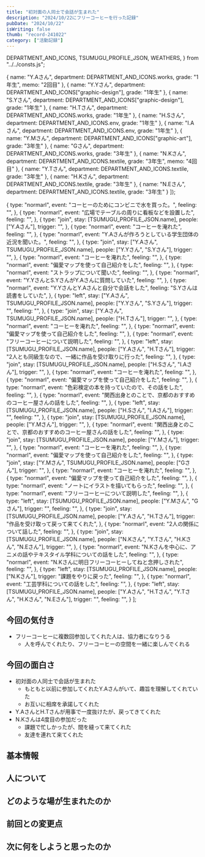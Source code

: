 ```yaml
---
title: "初対面の人同士で会話が生まれた"
description: "2024/10/22にフリーコーヒーを行った記録"
pubDate: "2024/10/22"
isWriting: false
thumb: "record-241022"
category: ["活動記録"]
---
```


  DEPARTMENT_AND_ICONS,
  TSUMUGU_PROFILE_JSON,
  WEATHERS,
} from "../../consts.js";

  {
    name: "Y.Aさん",
    department: DEPARTMENT_AND_ICONS.works,
    grade: "1年生",
    memo: "2回目"
  },
  {
    name: "Y.Yさん",
    department: DEPARTMENT_AND_ICONS["graphic-design"],
    grade: "1年生"
  },
  {
    name: "S.Yさん",
    department: DEPARTMENT_AND_ICONS["graphic-design"],
    grade: "1年生"
  },
  {
    name: "H.Tさん",
    department: DEPARTMENT_AND_ICONS.works,
    grade: "1年生"
  },
  {
    name: "H.Sさん",
    department: DEPARTMENT_AND_ICONS.env,
    grade: "1年生"
  },
  {
    name: "I.Aさん",
    department: DEPARTMENT_AND_ICONS.env,
    grade: "1年生"
  },
  {
    name: "Y.Mさん",
    department: DEPARTMENT_AND_ICONS["graphic-art"],
    grade: "3年生"
  },
  {
    name: "Gさん",
    department: DEPARTMENT_AND_ICONS.works,
    grade: "3年生"
  },
  {
    name: "N.Kさん",
    department: DEPARTMENT_AND_ICONS.textile,
    grade: "3年生",
    memo: "4回目"
  },
  {
    name: "Y.Tさん",
    department: DEPARTMENT_AND_ICONS.textile,
    grade: "3年生"
  },
  {
    name: "H.Kさん",
    department: DEPARTMENT_AND_ICONS.textile,
    grade: "3年生"
  },
  {
    name: "N.Eさん",
    department: DEPARTMENT_AND_ICONS.textile,
    grade: "3年生"
  }
]);

  {
    type: "normarl",
    event: "コーヒーのためにコンビニで水を買った。",
    feeling: "",
  },
  {
    type: "normarl",
    event: "広場でテーブルの周りに看板などを設置した",
    feeling: "",
  },
  {
    type: "join",
    stay: [TSUMUGU_PROFILE_JSON.name],
    people: ["Y.Aさん"],
    trigger: "",
  },
  {
    type: "normarl",
    event: "コーヒーを淹れた",
    feeling: "",
  },
  {
    type: "normarl",
    event: "Y.Aさんが作ろうとしている学生団体の近況を聞いた。",
    feeling: "",
  },
  {
    type: "join",
    stay: ["Y.Aさん", TSUMUGU_PROFILE_JSON.name],
    people: ["Y.Yさん", "S.Yさん"],
    trigger: "",
  },
  {
    type: "normarl",
    event: "コーヒーを淹れた",
    feeling: "",
  },
  {
    type: "normarl",
    event: "偏愛マップを使って自己紹介をした",
    feeling: "",
  },
  {
    type: "normarl",
    event: "ストラップについて聞いた",
    feeling: "",
  },
  {
    type: "normarl",
    event: "Y.YさんとS.YさんがY.Aさんに質問していた",
    feeling: "",
  },
  {
    type: "normarl",
    event: "Y.YさんとY.Aさんと自分で会話をした",
    feeling: "S.Yさんは読書をしていた",
  },
  {
    type: "left",
    stay: ["Y.Aさん", TSUMUGU_PROFILE_JSON.name],
    people: ["Y.Yさん", "S.Yさん"],
    trigger: "",
    feeling: "",
  },
  {
    type: "join",
    stay: ["Y.Aさん", TSUMUGU_PROFILE_JSON.name],
    people: ["H.Tさん"],
    trigger: "",
  },
  {
    type: "normarl",
    event: "コーヒーを淹れた",
    feeling: "",
  },
  {
    type: "normarl",
    event: "偏愛マップを使って自己紹介をした",
    feeling: "",
  },
  {
    type: "normarl",
    event: "フリーコーヒーについて説明した",
    feeling: "",
  },
  {
    type: "left",
    stay: [TSUMUGU_PROFILE_JSON.name],
    people: ["Y.Aさん", "H.Tさん"],
    trigger: "2人とも同級生なので、一緒に作品を受け取りに行った",
    feeling: "",
  },
  {
    type: "join",
    stay: [TSUMUGU_PROFILE_JSON.name],
    people: ["H.Sさん", "I.Aさん"],
    trigger: "",
  },
  {
    type: "normarl",
    event: "コーヒーを淹れた",
    feeling: "",
  },
  {
    type: "normarl",
    event: "偏愛マップを使って自己紹介をした",
    feeling: "",
  },
  {
    type: "normarl",
    event: "色彩検定の本を持っていたので、その話をした",
    feeling: "",
  },
  {
    type: "normarl",
    event: "関西出身とのことで、京都のおすすめのコーヒー屋さんの話をした",
    feeling: "",
  },
  {
    type: "left",
    stay: [TSUMUGU_PROFILE_JSON.name],
    people: ["H.Sさん", "I.Aさん"],
    trigger: "",
    feeling: "",
  },
  {
    type: "join",
    stay: [TSUMUGU_PROFILE_JSON.name],
    people: ["Y.Mさん"],
    trigger: "",
  },
  {
    type: "normarl",
    event: "関西出身とのことで、京都のおすすめのコーヒー屋さんの話をした",
    feeling: "",
  },
  {
    type: "join",
    stay: [TSUMUGU_PROFILE_JSON.name],
    people: ["Y.Mさん"],
    trigger: "",
  },
  {
    type: "normarl",
    event: "コーヒーを淹れた",
    feeling: "",
  },
  {
    type: "normarl",
    event: "偏愛マップを使って自己紹介をした",
    feeling: "",
  },
  {
    type: "join",
    stay: ["Y.Mさん", TSUMUGU_PROFILE_JSON.name],
    people: ["Gさん"],
    trigger: "",
  },
  {
    type: "normarl",
    event: "コーヒーを淹れた",
    feeling: "",
  },
  {
    type: "normarl",
    event: "偏愛マップを使って自己紹介をした",
    feeling: "",
  },
  {
    type: "normarl",
    event: "ノートにイラストを描いてもらった",
    feeling: "",
  },
  {
    type: "normarl",
    event: "フリーコーヒーについて説明した",
    feeling: "",
  },
  {
    type: "left",
    stay: [TSUMUGU_PROFILE_JSON.name],
    people: ["Y.Mさん", "Gさん"],
    trigger: "",
    feeling: "",
  },
  {
    type: "join",
    stay: [TSUMUGU_PROFILE_JSON.name],
    people: ["Y.Aさん", "H.Tさん"],
    trigger: "作品を受け取って戻って来てくれた",
  },
  {
    type: "normarl",
    event: "2人の関係について話した",
    feeling: "",
  },
  {
    type: "join",
    stay: [TSUMUGU_PROFILE_JSON.name],
    people: ["N.Kさん", "Y.Tさん", "H.Kさん", "N.Eさん"],
    trigger: "",
  },
  {
    type: "normarl",
    event: "N.Kさんを中心に、アニメの話やテキスタイル学科についての話をした",
    feeling: "",
  },
  {
    type: "normarl",
    event: "N.Kさんに明日フリーコーヒーしてねと念押しされた",
    feeling: "",
  },
  {
    type: "left",
    stay: [TSUMUGU_PROFILE_JSON.name],
    people: ["N.Kさん"],
    trigger: "課題をやりに戻った",
    feeling: "",
  },
  {
    type: "normarl",
    event: "工芸学科についての話をした",
    feeling: "",
  },
  {
    type: "left",
    stay: [TSUMUGU_PROFILE_JSON.name],
    people: ["Y.Aさん", "H.Tさん", "Y.Tさん", "H.Kさん", "N.Eさん"],
    trigger: "",
    feeling: "",
  }
];

## 今回の気付き

- フリーコーヒーに複数回参加してくれた人は、協力者になりうる
  - 人を呼んでくれたり、フリーコーヒーの空間を一緒に楽しんでくれる

## 今回の面白さ

- 初対面の人同士で会話が生まれた
  - もともと以前に参加してくれたY.Aさんがいて、趣旨を理解してくれていた
  - お互いに相席を承諾してくれた
- Y.AさんとH.Tさんが用事で一度抜けたが、戻ってきてくれた
- N.Kさんは4度目の参加だった
  - 課題で忙しかったが、間を縫って来てくれた
  - 友達を連れて来てくれた

## 基本情報

<PostBasicInfo
  date="2024-10-22"
  otherEventDates={eventDates}
  weather="晴れのち曇り"
  temp="24"
  place="東学広場 デザイン棟側"
/>

## 人について

<TsumuguInfo
  condition="元気"
  comment="複数回来てくれる人がいてやる気"
  photo=""
  client:load
/>

<VisitorsInfo visitors={peopleWithColor} />

## どのような場が生まれたのか

<EventsInfo overview="" people={peopleWithColor} events={events} />

## 前回との変更点

<DiffInfo
  diffs={[]}
  client:load
/>

## 次に何をしようと思ったのか

